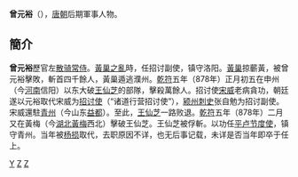 '''曾元裕'''（{{bd|?||?||}}），[[唐朝|唐朝]]后期軍事人物。

== 簡介 ==
'''曾元裕'''歷官左[[散騎常侍|散骑常侍]]。[[黃巢之亂|黃巢之亂]]時，任招讨副使，镇守洛阳。[[黃巢|黃巢]]掠蘄黃，被曾元裕擊敗，斬首四千餘人，黃巢遁逃濮州。[[乾符|乾符]]五年（878年）正月初五在申州（今[[河南省|河南]]信阳）以东大破[[王仙芝|王仙芝]]的部隊，擊殺萬餘人。招讨使[[宋威|宋威]]老病貪功，朝廷遂以元裕取代宋威为[[招讨使|招讨使]]（“诸道行营招讨使”），[[颍州|颍州]][[刺史|刺史]]张自勉为招讨副使。宋威還駐[[青州|青州]]（今山东[[益都|益都]]）。至此，[[王仙芝|王仙芝]]一路败退。[[乾符|乾符]]五年（878年）二月又在黃梅（今[[湖北|湖北]][[黃梅|黃梅]]西北）擊破王仙芝。王仙芝被俘斬。以功任[[平卢|平卢]][[节度使|节度使]]，镇守青州。当年被[[杨损|杨损]]取代，去职原因不详，也无后事记载，未详是否当年即卒于任上。

[[Category:曾姓|Y]]
[[Category:唐朝軍事人物|Z]]
[[Category:平卢节度使|Z]]